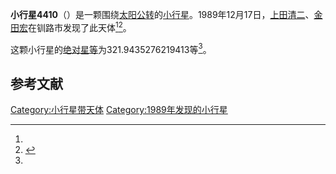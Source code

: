 {{Infobox planet
| bgcolour = #FFFFC0
| name = 4410 Kamuimintara
| symbol = 
| image = 
| caption = 
| discovery = yes
| discovery_ref = 
| discoverer = [[上田清二|上田清二]]、[[金田宏|金田宏]]
| discovery_site = [[钏路市|钏路市]] 
| discovered = 1989年12月17日
| designations = yes
| mp_name = 
| named_after = 
| alt_names = 1989 YA/ 1973 UN2 / 1973 YT / 1976 JK1 / 1978 UH / 1987 KS3
| mp_category = [[主带小行星|主带小行星]]
| orbit_ref = <ref name="a">[http://ssd.jpl.nasa.gov/sbdb.cgi?sstr=4410 4410 Kamuimintara] {{Wayback|url=http://ssd.jpl.nasa.gov/sbdb.cgi?sstr=4410 |date=20201124005120 }}，小行星數據庫瀏覽器（JPL Small-Body Database Browser）－[[美国国家航空航天局|美国国家航空航天局]]喷气推进实验室</ref>
| epoch = 2456400.5 (2013年4月18日更新)
| aphelion = {{convert|3.342455156593582|AU|km|3|abbr=on|lk=out}}
| perihelion = {{convert|2.762076772487644|AU|km|3|abbr=on}}
| semimajor = {{convert|3.052265964540613|AU|km|3|abbr=on}}
| eccentricity = 0.095073364
| period = 1947.744505 [[日|日]]<br />5.33[[儒略年|儒略年]]
| avg_speed = 
| inclination = 11.13690647233102
| asc_node = 44.60685916234397
| mean_anomaly = 
| arg_peri = 321.9435276219413
| satellites = 
| physical_characteristics = yes
| dimensions = 
| mass = 
| density = 
| surface_grav = 
| escape_velocity = 
| sidereal_day = 
| axial_tilt = 
| pole_ecliptic_lat = 
| pole_ecliptic_lon = 
| albedo = 
| temperatures= 
| temp_name1 = 
| mean_temp_1 = 
| max_temp_1 = 
| temp_name2 = 
| max_temp_2 = 
| spectral_type = 
| abs_magnitude = 321.9435276219413
}}

'''小行星4410'''（{{lang-en|4410 Kamuimintara}}）是一颗围绕[[太阳|太阳]][[公转|公转]]的[[小行星|小行星]]。1989年12月17日，[[上田清二|上田清二]]、[[金田宏|金田宏]]在钏路市发现了此天体<ref name="a" /><ref>{{cite news|title=小行星列表|url=http://cfa-www.harvard.edu/iau/lists/NumberedMPs.txt|accessdate=2013-07-08|newspaper=哈佛大学|archive-date=2008-05-17|archive-url=https://web.archive.org/web/20080517010638/http://cfa-www.harvard.edu/iau/lists/NumberedMPs.txt|dead-url=no}}</ref>。

这颗小行星的[[绝对星等|绝对星等]]为321.9435276219413等<ref name="a" />。

==参考文献==
{{reflist}}
{{Minor Planet Number|[[小行星4409|小行星4409]]|[[小行星4411|小行星4411]]}}

{{小天体}}

[[Category:小行星带天体|Category:小行星带天体]]
[[Category:1989年发现的小行星|Category:1989年发现的小行星]]

{{asteroid-stub}}